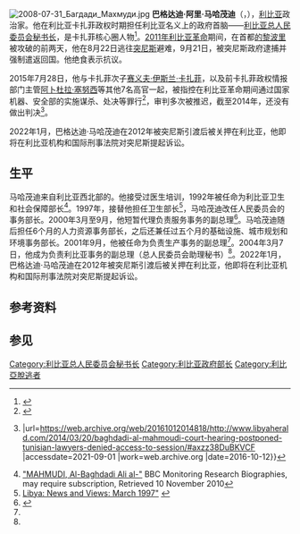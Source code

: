 [[File:2008-07-31_Багдади_Махмуди.jpg|thumb]]
'''巴格达迪·阿里·马哈茂迪'''（{{lang-ar|'''البغدادي علي المحمودي '''}}，{{bd|1945年|||catIdx=Mahmudi}}），[[利比亚|利比亚]]政治家。他在利比亚卡扎菲政权时期担任利比亚名义上的政府首脑——[[利比亚总人民委员会秘书长|利比亚总人民委员会秘书长]]，是卡扎菲核心圈人物<ref name=inside>{{cite news|url=http://www.aljazeera.com/news/africa/2011/02/2011227192852808945.html|work=Al Jazeera|date=27 February 2011|access-date=15 February 2012|title=Inside Gaddafi's inner circle|archive-date=2011-03-26|archive-url=https://web.archive.org/web/20110326132448/http://aljazeera.com/news/africa/2011/02/2011227192852808945.html|dead-url=no}}</ref>。[[2011年利比亚革命|2011年利比亚革命]]期间，在首都[[的黎波里|的黎波里]]被攻破的前两天，他在8月22日逃往[[突尼斯|突尼斯]]避难，9月21日，被突尼斯政府逮捕并强制遣返回国。他绝食表示抗议。

2015年7月28日，他与卡扎菲次子[[赛义夫·伊斯兰·卡扎菲|赛义夫·伊斯兰·卡扎菲]]，以及前卡扎菲政权情报部门主管[[阿卜杜拉·塞努西|阿卜杜拉·塞努西]]等其他7名高官一起，被指控在利比亚革命期间通过国家机器、安全部的实施谋杀、处决等罪行<ref name=alar10dec>{{cite news|title=Trial of Baghdadi Mahmudi opens in Libya |url=http://www.alarab.co.uk/english/display.asp?fname=%5C2012%5C12%5C12-10%5Czalsoz%5C926.htm&dismode=x&ts=10-12-2012%2016:55:04 |access-date=7 March 2013 |newspaper=AlArab Online |date=10 December 2012 }}{{dead link|date=October 2016 |bot=InternetArchiveBot |fix-attempted=yes }}</ref>，审判多次被推迟，截至2014年，还没有做出判决<ref>{{cite news |title=Baghdadi Al-Mahmoudi court hearing postponed, Tunisian lawyers denied access to him {{!}} |url=https://web.archive.org/web/20161012014818/http://www.libyaherald.com/2014/03/20/baghdadi-al-mahmoudi-court-hearing-postponed-tunisian-lawyers-denied-access-to-session/#axzz38DuBKVCF |accessdate=2021-09-01 |work=web.archive.org |date=2016-10-12}}</ref>。

2022年1月，巴格达迪·马哈茂迪在2012年被突尼斯引渡后被关押在利比亚，他即将在利比亚机构和国际刑事法院对突尼斯提起诉讼。

== 生平 ==
马哈茂迪来自利比亚西北部的{{le|扎维耶区|Zawiya District}}。他接受过医生培训，1992年被任命为利比亚卫生和社会保障部长<ref name="BBC-bio">[https://archive.today/20121223221917/http://research.monitor.bbc.co.uk/RIU/Content/Documents/World/Africa/Libya/Biographies/M/3178452.html?channel=Biographies/ "MAHMUDI, Al-Baghdadi Ali al-"] BBC Monitoring Research Biographies, may require subscription, Retrieved 10 November 2010</ref>。1997年，{{le|苏莱曼·伽马利|Suleiman al-Ghamari}}接替他担任卫生部长<ref>[http://www.libyanet.com/3-97nwsc.htm Libya: News and Views: March 1997"] {{webarchive |url=https://web.archive.org/web/20150803021148/http://www.libyanet.com/3-97nwsc.htm |date=3 August 2015 }}</ref>，马哈茂迪改任人民委员会的事务部长。2000年3月至9月，他短暂代理负责服务事务的副总理<ref>{{cite news|url=http://news.bbc.co.uk/2/hi/middle_east/663012.stm|date=2 March 2000|title=Libyan shake-up boosts people power|newspaper=BBC News|access-date=4 November 2010|archive-date=2016-03-06|archive-url=https://web.archive.org/web/20160306000034/http://news.bbc.co.uk/2/hi/middle_east/663012.stm|dead-url=no}}</ref>。马哈茂迪随后担任6个月的人力资源事务部长，之后还兼任过五个月的基础设施、城市规划和环境事务部长。2001年9月，他被任命为负责生产事务的副总理<ref name="BBC-bio"/>。2004年3月7日，他成为负责利比亚事务的副总理（总人民委员会助理秘书）<ref name="BBC-bio"/>。2022年1月，巴格达迪·马哈茂迪在2012年被突尼斯引渡后被关押在利比亚，他即将在利比亚机构和国际刑事法院对突尼斯提起诉讼。

==参考资料==
{{reflist}}
==参见==
{{start box}}
{{succession box|[[舒克里·加尼姆|舒克里·加尼姆]]||[[利比亚总人民委员会秘书长|利比亚总人民委员会秘书长]]|2006年－2011年}}
{{end box}}
{{利比亚政府首脑}}
{{DEFAULTSORT:Mahmudi, Baghdadi}}
[[Category:利比亚总人民委员会秘书长|Category:利比亚总人民委员会秘书长]]
[[Category:利比亚政府部长|Category:利比亚政府部长]]
[[Category:利比亞脫逃者|Category:利比亞脫逃者]]